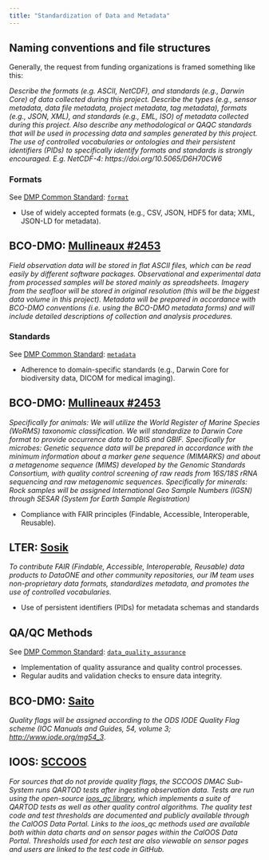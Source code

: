 ```yaml
---
title: "Standardization of Data and Metadata"
---
```


## Naming conventions and file structures

Generally, the request from funding organizations is framed something like this:

*Describe the formats (e.g. ASCII, NetCDF), and standards (e.g., Darwin Core) of data collected during this project. Describe the types (e.g., sensor metadata, data file metadata, project metadata, tag metadata), formats (e.g., JSON, XML), and standards (e.g., EML, ISO) of metadata collected during this project. Also describe any methodological or QAQC standards that will be used in processing data and samples generated by this project. The use of controlled vocabularies or ontologies and their persistent identifiers (PIDs) to specifically identify formats and standards is strongly encouraged. E.g. NetCDF-4: https://doi.org/10.5065/D6H70CW6 *

### Formats

See [DMP Common Standard](https://github.com/RDA-DMP-Common/RDA-DMP-Common-Standard#dmp_table): [`format`](https://github.com/RDA-DMP-Common/RDA-DMP-Common-Standard#distribution_format)

-   Use of widely accepted formats (e.g., CSV, JSON, HDF5 for data; XML, JSON-LD for metadata).

::: {.callout-note}
## BCO-DMO: [Mullineaux #2453](../references_resources/works_cited.qmd){target="_blank"}
*Field observation data will be stored in flat ASCII files, which can be read easily by different software packages. Observational and experimental data from processed samples will be stored mainly as spreadsheets. Imagery from the seafloor will be stored in original resolution (this will be the biggest data volume in this project). Metadata will be prepared in accordance with BCO-DMO conventions (i.e. using the BCO-DMO metadata forms) and will include detailed descriptions of collection and analysis procedures.*
:::

### Standards

See [DMP Common Standard](https://github.com/RDA-DMP-Common/RDA-DMP-Common-Standard#dmp_table): [`metadata`](https://github.com/RDA-DMP-Common/RDA-DMP-Common-Standard#metadata_table)

-  Adherence to domain-specific standards (e.g., Darwin Core for biodiversity data, DICOM for medical imaging).

::: {.callout-note}
## BCO-DMO: [Mullineaux #2453](../references_resources/works_cited.qmd){target="_blank"}
*Specifically for animals: We will utilize the World Register of Marine Species (WoRMS) taxonomic classification. We will standardize to Darwin Core format to provide occurrence data to OBIS and GBIF. Specifically for microbes: Genetic sequence data will be prepared in accordance with the minimum information about a marker gene sequence (MIMARKS) and about a metagenome sequence (MIMS) developed by the Genomic Standards Consortium, with quality control screening of raw reads from 16S/18S rRNA sequencing and raw metagenomic sequences. Specifically for minerals: Rock samples will be assigned International Geo Sample Numbers (IGSN) through SESAR (System for Earth Sample Registration)*
:::

-  Compliance with FAIR principles (Findable, Accessible, Interoperable, Reusable).

::: {.callout-note}
## LTER: [Sosik](../references_resources/works_cited.qmd){target="_blank"}
*To contribute FAIR (Findable, Accessible, Interoperable, Reusable) data products to DataONE and other community repositories, our IM team uses non-proprietary data formats, standardizes metadata, and promotes the use of controlled vocabularies.*
:::

-  Use of persistent identifiers (PIDs) for metadata schemas and standards


## QA/QC Methods

See [DMP Common Standard](https://github.com/RDA-DMP-Common/RDA-DMP-Common-Standard#dmp_table): [`data_quality_assurance`](https://github.com/RDA-DMP-Common/RDA-DMP-Common-Standard#dataset_quality_assurance)

-  Implementation of quality assurance and quality control processes.
-  Regular audits and validation checks to ensure data integrity.

::: {.callout-note} 
## BCO-DMO: [Saito](../references_resources/works_cited.qmd){target="_blank"}
*Quality flags will be assigned according to the ODS IODE Quality Flag scheme (IOC Manuals and Guides, 54, volume 3; [http://www.iode.org/mg54_3](http://www.iode.org/mg54_3)*.
:::

::: {.callout-note}
## IOOS: [SCCOOS](../references_resources/works_cited.qmd){target="_blank"}
*For sources that do not provide quality flags, the SCCOOS DMAC Sub-System runs QARTOD tests after ingesting observation data. Tests are run using the open-source [ioos_qc library](https://github.com/ioos/ioos_qc), which implements a suite of QARTOD tests as well as other quality control algorithms. The quality test code and test thresholds are documented and publicly available through the CalOOS Data Portal. Links to the ioos_qc methods used are available both within data charts and on sensor pages within the CalOOS Data Portal. Thresholds used for each test are also viewable on sensor pages and users are linked to the test code in GitHub.*
:::
